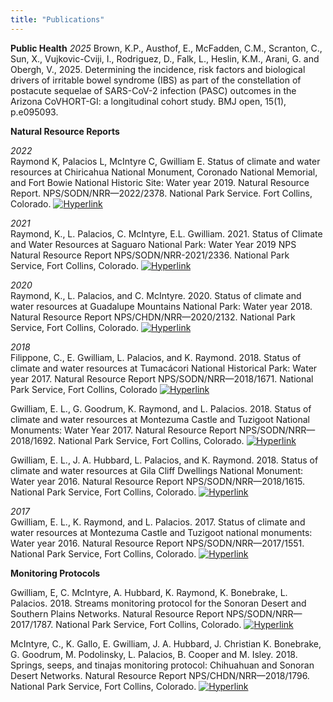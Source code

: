 ```yaml
---
title: "Publications"
---
```

**Public Health**
*2025*
Brown, K.P., Austhof, E., McFadden, C.M., Scranton, C., Sun, X., Vujkovic-Cviji, I., Rodriguez, D., Falk, L., Heslin, K.M., Arani, G. and Obergh, V., 2025. Determining the incidence, risk factors and biological drivers of irritable bowel syndrome (IBS) as part of the constellation of postacute sequelae of SARS-CoV-2 infection (PASC) outcomes in the Arizona CoVHORT-GI: a longitudinal cohort study. BMJ open, 15(1), p.e095093.

**Natural Resource Reports**

*2022* <br>
Raymond K, Palacios L, McIntyre C, Gwilliam E. Status of climate and water resources at Chiricahua National Monument, Coronado National Memorial, and Fort Bowie National Historic Site: Water year 2019. Natural Resource Report. NPS/SODN/NRR—2022/2378. National Park Service. Fort Collins, Colorado.
[![Hyperlink](Link.png)](https://irma.nps.gov/DataStore/DownloadFile/672404)

*2021* <br>
Raymond, K., L. Palacios, C. McIntyre, E.L. Gwilliam. 2021. Status of Climate and Water Resources at Saguaro National Park: Water Year 2019 NPS Natural Resource Report NPS/SODN/NRR-2021/2336. National Park Service, Fort Collins, Colorado.
[![Hyperlink](Link.png)](https://irma.nps.gov/DataStore/DownloadFile/666924)

*2020* <br>
Raymond, K., L. Palacios, and C. McIntyre. 2020. Status of climate and water resources at Guadalupe Mountains National Park: Water year 2018. Natural Resource Report NPS/CHDN/NRR—2020/2132. National Park Service, Fort Collins, Colorado.
[![Hyperlink](Link.png)](https://irma.nps.gov/DataStore/DownloadFile/641959)

*2018* <br>
Filippone, C., E. Gwilliam, L. Palacios, and K. Raymond. 2018. Status of climate and water resources at Tumacácori National Historical Park: Water year 2017. Natural Resource Report NPS/SODN/NRR—2018/1671. National Park Service, Fort Collins, Colorado   [![Hyperlink](Link.png)](https://irma.nps.gov/DataStore/DownloadFile/604562)

Gwilliam, E. L., G. Goodrum, K. Raymond, and L. Palacios. 2018. Status of climate and water resources at Montezuma Castle and Tuzigoot National Monuments: Water Year 2017. Natural Resource Report NPS/SODN/NRR—2018/1692. National Park Service, Fort Collins, Colorado.
[![Hyperlink](Link.png)](https://irma.nps.gov/DataStore/DownloadFile/604591)

Gwilliam, E. L., J. A. Hubbard, L. Palacios, and K. Raymond. 2018. Status of climate and water resources at Gila Cliff Dwellings National Monument: Water year 2016. Natural Resource Report NPS/SODN/NRR—2018/1615. National Park Service, Fort Collins, Colorado.
[![Hyperlink](Link.png)](https://irma.nps.gov/DataStore/DownloadFile/604552)

*2017* <br>
Gwilliam, E. L., K. Raymond, and L. Palacios. 2017. Status of climate and water resources at Montezuma Castle and Tuzigoot national monuments: Water year 2016. Natural Resource Report NPS/SODN/NRR—2017/1551. National Park Service, Fort Collins, Colorado.
[![Hyperlink](Link.png)](https://irma.nps.gov/DataStore/DownloadFile/604575)


**Monitoring Protocols**

Gwilliam, E, C. McIntyre, A. Hubbard, K. Raymond, K. Bonebrake, L. Palacios. 2018. Streams monitoring protocol for the Sonoran Desert and Southern Plains Networks. Natural Resource Report NPS/SODN/NRR—2017/1787. National Park Service, Fort Collins, Colorado.
[![Hyperlink](Link.png)](https://irma.nps.gov/DataStore/DownloadFile/609092)

McIntyre, C., K. Gallo, E. Gwilliam, J. A. Hubbard, J. Christian K. Bonebrake, G. Goodrum, M. Podolinsky, L. Palacios, B. Cooper and M. Isley. 2018. Springs, seeps, and tinajas monitoring protocol: Chihuahuan and Sonoran Desert Networks. Natural Resource Report NPS/CHDN/NRR—2018/1796. National Park Service, Fort Collins, Colorado.
[![Hyperlink](Link.png)](https://irma.nps.gov/DataStore/DownloadFile/610647)
